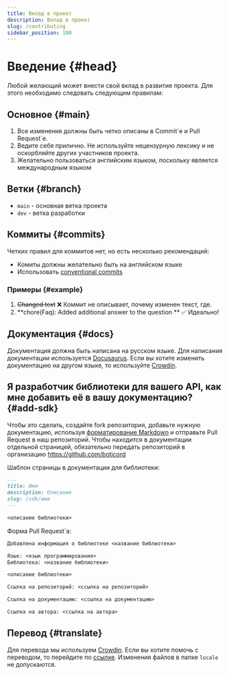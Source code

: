 ```yaml
---
title: Вклад в проект
description: Вклад в проект
slug: /contributing
sidebar_position: 100
---
```


# Введение {#head}

Любой желающий может внести свой вклад в развитие проекта. Для этого необходимо следовать следующим правилам:

## Основное {#main}

1.  Все изменения должны быть четко описаны в Commit\`е и Pull Request\`е.
2.  Ведите себя прилично. Не используйте нецензурную лексику и не оскорбляйте других участников проекта.
3.  Желательно пользоваться английским языком, поскольку является международным языком

## Ветки {#branch}

-   `main` - основная ветка проекта
-   `dev` - ветка разработки

## Коммиты {#commits}

Четких правил для коммитов нет, но есть несколько рекомендаций:

-   Комиты должны желательно быть на английском языке
-   Использовать [conventional commits](https://conventionalcommits.org)

### Примеры {#example}

1.  <strike>Changed text</strike> ❌ Коммит не описывает, почему изменен текст, где.
2.  **chore(Faq): Added additional answer to the question ** ✅ Идеально!

## Документация {#docs}

Документация должна быть написана на русском языке. Для написания документации используется [Docusaurus](https://docusaurus.io/).
Если вы хотите изменить документацию на другом языке, то используйте [Crowdin](https://crowdin.com/project/boticord).

## Я разработчик библиотеки для вашего API, как мне добавить её в вашу документацию? {#add-sdk}

Чтобы это сделать, создайте fork репозитория, добавьте нужную документацию, используя [форматирование Markdown](https://docusaurus.io/docs/markdown-features) и отправьте Pull Request в наш репозиторий.
Чтобы находится в документации отдельной страницей, обязательно передать репозиторий в организацию https://github.com/boticord

Шаблон страницы в документации для библиотеки:

```md
---
title: Имя
description: Описание
slug: /sdk/имя
---

<описание библиотеки>
```

Форма Pull Request\`а:

```md
Добавлена информация о библиотеке <название библиотеки>

Язык: <язык программирования>
Библиотека: <название библиотеки>

<описание библиотеки>

Ссылка на репозиторий: <ссылка на репозиторий>

Ссылка на документацию: <ссылка на документацию>

Ссылка на автора: <ссылка на автора>
```

## Перевод {#translate}

Для перевода мы используем [Crowdin](https://crowdin.com/). Если вы хотите помочь с переводом, то перейдите по [ссылке](https://crowdin.com/project/boticord/).
Изменения файлов в папке `locale` не допускаются.
